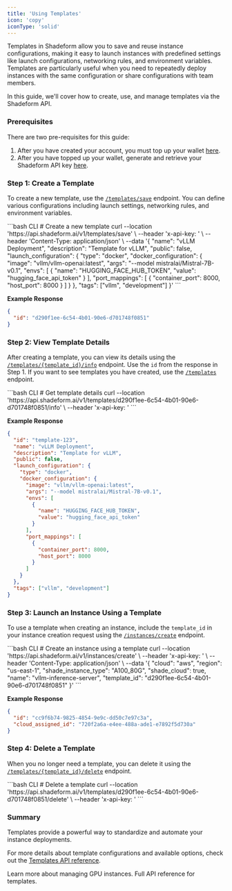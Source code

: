 ```yaml
---
title: 'Using Templates'
icon: 'copy'
iconType: 'solid'
---
```


Templates in Shadeform allow you to save and reuse instance configurations, making it easy to launch instances with predefined settings like launch configurations, networking rules, and environment variables. Templates are particularly useful when you need to repeatedly deploy instances with the same configuration or share configurations with team members.

In this guide, we'll cover how to create, use, and manage templates via the Shadeform API.

### Prerequisites

There are two pre-requisites for this guide:
1. After you have created your account, you must top up your wallet [here](https://platform.shadeform.ai/settings/billing).
2. After you have topped up your wallet, generate and retrieve your Shadeform API key [here](https://platform.shadeform.ai/settings/api).

### Step 1: Create a Template

To create a new template, use the [`/templates/save`](https://docs.shadeform.ai/api-reference/templates/templates-save) endpoint. You can define various configurations including launch settings, networking rules, and environment variables.

<CodeGroup>
  ```bash CLI
  # Create a new template
  curl --location 'https://api.shadeform.ai/v1/templates/save' \
  --header 'x-api-key: <api-key>' \
  --header 'Content-Type: application/json' \
  --data '{
    "name": "vLLM Deployment",
    "description": "Template for vLLM",
    "public": false,
    "launch_configuration": {
      "type": "docker",
      "docker_configuration": {
        "image": "vllm/vllm-openai:latest",
        "args": "--model mistralai/Mistral-7B-v0.1",
        "envs": [
          {
            "name": "HUGGING_FACE_HUB_TOKEN",
            "value": "hugging_face_api_token"
          }
        ],
        "port_mappings": [
          {
            "container_port": 8000,
            "host_port": 8000
          }
        ]
      }
    },
    "tags": ["vllm", "development"]
  }'
  ```
</CodeGroup>

**Example Response**

```json Response
{
  "id": "d290f1ee-6c54-4b01-90e6-d701748f0851"
}
```

### Step 2: View Template Details

After creating a template, you can view its details using the [`/templates/{template_id}/info`](https://docs.shadeform.ai/api-reference/templates/templates-info) endpoint. Use the `id` from the response in Step 1. If you want to see templates you have created, use the [`/templates`](https://docs.shadeform.ai/api-reference/templates/templates) endpoint.

<CodeGroup>
  ```bash CLI
  # Get template details
  curl --location 'https://api.shadeform.ai/v1/templates/d290f1ee-6c54-4b01-90e6-d701748f0851/info' \
  --header 'x-api-key: <api-key>'
  ```
</CodeGroup>

**Example Response**

```json Response
{
  "id": "template-123",
  "name": "vLLM Deployment",
  "description": "Template for vLLM",
  "public": false,
  "launch_configuration": {
    "type": "docker",
    "docker_configuration": {
      "image": "vllm/vllm-openai:latest",
      "args": "--model mistralai/Mistral-7B-v0.1",
      "envs": [
        {
          "name": "HUGGING_FACE_HUB_TOKEN",
          "value": "hugging_face_api_token"
        }
      ],
      "port_mappings": [
        {
          "container_port": 8000,
          "host_port": 8000
        }
      ]
    }
  },
  "tags": ["vllm", "development"]
}
```

### Step 3: Launch an Instance Using a Template

To use a template when creating an instance, include the `template_id` in your instance creation request using the [`/instances/create`](https://docs.shadeform.ai/api-reference/instances/instances-create) endpoint.

<CodeGroup>
  ```bash CLI
  # Create an instance using a template
  curl --location 'https://api.shadeform.ai/v1/instances/create' \
  --header 'x-api-key: <api-key>' \
  --header 'Content-Type: application/json' \
  --data '{
    "cloud": "aws",
    "region": "us-east-1",
    "shade_instance_type": "A100_80G",
    "shade_cloud": true,
    "name": "vllm-inference-server",
    "template_id": "d290f1ee-6c54-4b01-90e6-d701748f0851"
  }'
  ```
</CodeGroup>

**Example Response**

```json Response
{
  "id": "cc9f6b74-9825-4854-9e9c-dd50c7e97c3a",
  "cloud_assigned_id": "720f2a6a-e4ee-488a-ade1-e7892f5d730a"
}
```

### Step 4: Delete a Template

When you no longer need a template, you can delete it using the [`/templates/{template_id}/delete`](https://docs.shadeform.ai/api-reference/templates/templates-delete) endpoint.

<CodeGroup>
  ```bash CLI
  # Delete a template
  curl --location 'https://api.shadeform.ai/v1/templates/d290f1ee-6c54-4b01-90e6-d701748f0851/delete' \
  --header 'x-api-key: <api-key>'
  ```
</CodeGroup>

### Summary

Templates provide a powerful way to standardize and automate your instance deployments.

For more details about template configurations and available options, check out the [Templates API reference](https://docs.shadeform.ai/api-reference/templates/templates).

<CardGroup cols={2}>
  <Card title="Managing Instances" icon="server" href="/guides/instances">
    Learn more about managing GPU instances.
  </Card>
  <Card title="API Documentation" icon="code" href="/api-reference/templates/templates">
    Full API reference for templates.
  </Card>
</CardGroup>
